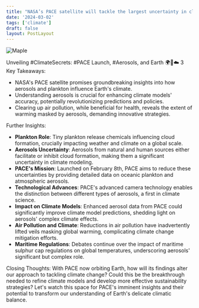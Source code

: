 ```yaml
---
title: "NASA’s PACE satellite will tackle the largest uncertainty in climate science"
date: '2024-03-02'
tags: ['climate']
draft: false
layout: PostLayout
---
```


<div className="flex justify-center">
  <div className="my-1 w-full px-2 xl:my-1 xl:w-1/2 xl:px-2">
    <img src="https://web.archive.org/web/20240224070239im_/https://www.economist.com/cdn-cgi/image/width=1424,quality=80,format=auto/content-assets/images/20240210_STP004.jpg" alt="Maple" className="mx-auto h-58 w-auto" />
  </div>
</div>

Unveiling #ClimateSecrets: #PACE Launch, #Aerosols, and Earth 🌍🚀☁️
3 Key Takeaways:
- NASA's PACE satellite promises groundbreaking insights into how aerosols and plankton influence Earth's climate.
- Understanding aerosols is crucial for enhancing climate models' accuracy, potentially revolutionizing predictions and policies.
- Clearing up air pollution, while beneficial for health, reveals the extent of warming masked by aerosols, demanding innovative strategies.

Further Insights:
- **Plankton Role**: Tiny plankton release chemicals influencing cloud formation, crucially impacting weather and climate on a global scale.
- **Aerosols Uncertainty**: Aerosols from natural and human sources either facilitate or inhibit cloud formation, making them a significant uncertainty in climate modeling.
- **PACE's Mission**: Launched on February 8th, PACE aims to reduce these uncertainties by providing detailed data on oceanic plankton and atmospheric aerosols.
- **Technological Advances**: PACE's advanced camera technology enables the distinction between different types of aerosols, a first in climate science.
- **Impact on Climate Models**: Enhanced aerosol data from PACE could significantly improve climate model predictions, shedding light on aerosols' complex climate effects.
- **Air Pollution and Climate**: Reductions in air pollution have inadvertently lifted veils masking global warming, complicating climate change mitigation efforts.
- **Maritime Regulations**: Debates continue over the impact of maritime sulphur cap regulations on global temperatures, underscoring aerosols' significant but complex role.

Closing Thoughts:
With PACE now orbiting Earth, how will its findings alter our approach to tackling climate change? Could this be the breakthrough needed to refine climate models and develop more effective sustainability strategies? Let's watch this space for PACE's imminent insights and their potential to transform our understanding of Earth's delicate climatic balance.
